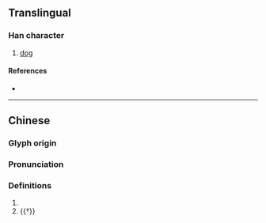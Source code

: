 {{character info/new}}
==Translingual==

===Han character===
{{Han char|rn=94|rad=犬|as=12|sn=15|four=42227|canj=KHHKB|ids=⿰犭喬}}

# [[dog]]

====References====
* {{Han ref|kx=0719.040|dkj=20697|dj=1130.110|hdz=21368.100|uh=7362|ud=29538|bh=E6A1|bd=59041}}

----
==Chinese==
{{zh-forms}}

===Glyph origin===
{{Han etym}}

===Pronunciation===
{{zh-pron
|m=xiāo
|c=hiu1
|mc=y
|oc=y
|cat=n
}}

===Definitions===
{{zh-hanzi}}

# {{zh-only|猲獢}}
# {{†}} {{zh-alt-form|驍}}